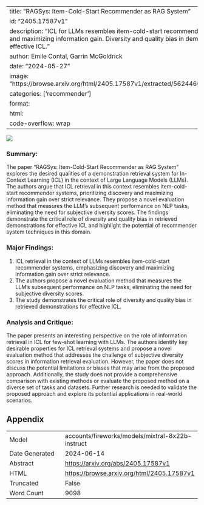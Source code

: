 
---
title: "RAGSys: Item-Cold-Start Recommender as RAG System"
id: "2405.17587v1"
description: "ICL for LLMs resembles item-cold-start recommenders, prioritizing discovery and maximizing information gain. Diversity and quality bias in demonstrations are crucial for effective ICL."
author: Emile Contal, Garrin McGoldrick
date: "2024-05-27"
image: "https://browse.arxiv.org/html/2405.17587v1/extracted/5624460/cosine_sim_vs_dpo.png"
categories: ['recommender']
format:
  html:
    code-overflow: wrap
---

![](https://browse.arxiv.org/html/2405.17587v1/extracted/5624460/cosine_sim_vs_dpo.png)

### Summary:

The paper "RAGSys: Item-Cold-Start Recommender as RAG System" explores the desired qualities of a demonstration retrieval system for In-Context Learning (ICL) in the context of Large Language Models (LLMs). The authors argue that ICL retrieval in this context resembles item-cold-start recommender systems, prioritizing discovery and maximizing information gain over strict relevance. They propose a novel evaluation method that measures the LLM’s subsequent performance on NLP tasks, eliminating the need for subjective diversity scores. The findings demonstrate the critical role of diversity and quality bias in retrieved demonstrations for effective ICL and highlight the potential of recommender system techniques in this domain.

### Major Findings:

1. ICL retrieval in the context of LLMs resembles item-cold-start recommender systems, emphasizing discovery and maximizing information gain over strict relevance.
2. The authors propose a novel evaluation method that measures the LLM’s subsequent performance on NLP tasks, eliminating the need for subjective diversity scores.
3. The study demonstrates the critical role of diversity and quality bias in retrieved demonstrations for effective ICL.

### Analysis and Critique:

The paper presents an interesting perspective on the role of information retrieval in ICL for few-shot learning with LLMs. The authors identify key desirable properties for ICL retrieval systems and propose a novel evaluation method that addresses the challenge of subjective diversity scores in information retrieval evaluation. However, the paper does not discuss the potential limitations or biases that may arise from the proposed approach. Additionally, the study does not provide a comprehensive comparison with existing methods or evaluate the proposed method on a diverse set of tasks and datasets. Further research is needed to validate the proposed approach and explore its potential applications in real-world scenarios.

## Appendix

|          |          |
|----------|----------|
| Model     | accounts/fireworks/models/mixtral-8x22b-instruct       |
| Date Generated     | 2024-06-14       |
| Abstract | [https://arxiv.org/abs/2405.17587v1](https://arxiv.org/abs/2405.17587v1)        |
| HTML     | [https://browse.arxiv.org/html/2405.17587v1](https://browse.arxiv.org/html/2405.17587v1)       |
| Truncated       | False       |
| Word Count       | 9098       |